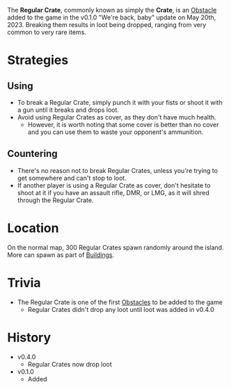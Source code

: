 The **Regular Crate**, commonly known as simply the **Crate**, is an [Obstacle](/obstacle) added to the game in the v0.1.0 "We're back, baby" update on May 20th, 2023. Breaking them results in loot being dropped, ranging from very common to very rare items.

# Strategies
## Using
- To break a Regular Crate, simply punch it with your fists or shoot it with a gun until it breaks and drops loot.
- Avoid using Regular Crates as cover, as they don't have much health.
    - However, it is worth noting that some cover is better than no cover and you can use them to waste your opponent's ammunition.

## Countering
- There's no reason not to break Regular Crates, unless you're trying to get somewhere and can't stop to loot.
- If another player is using a Regular Crate as cover, don't hesitate to shoot at it if you have an assault rifle, DMR, or LMG, as it will shred through the Regular Crate.

# Location
On the normal map, 300 Regular Crates spawn randomly around the island. More can spawn as part of [Buildings](/buildings).

# Trivia
- The Regular Crate is one of the first [Obstacles](/obstacles) to be added to the game
    - Regular Crates didn't drop any loot until loot was added in v0.4.0

# History
- v0.4.0
    - Regular Crates now drop loot
- v0.1.0
    - Added